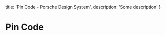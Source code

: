 
  title: 'Pin Code - Porsche Design System',
  description: 'Some description'
}

# Pin Code <ComponentStatus tagName="p-pin-code"></ComponentStatus>
